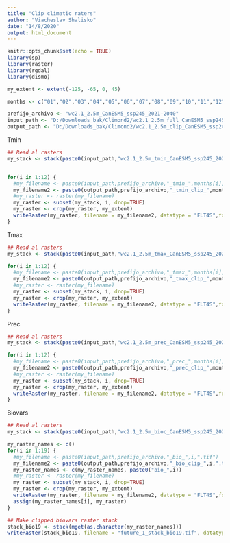 ---
title: "Clip climatic raters"
author: "Viacheslav Shalisko"
date: "14/8/2020"
output: html_document
---

```{r setup, include=FALSE}
knitr::opts_chunk$set(echo = TRUE)
library(sp)
library(raster)
library(rgdal)
library(dismo)
```

```{r}
my_extent <- extent(-125, -65, 0, 45)

months <- c("01","02","03","04","05","06","07","08","09","10","11","12")

prefijo_archivo <- "wc2.1_2.5m_CanESM5_ssp245_2021-2040"
input_path <- "D:/Downloads_bak/Climond2/wc2.1_2.5m_full_CanESM5_ssp245_2021-2040/"
output_path <- "D:/Downloads_bak/Climond2/wc2.1_2.5m_clip_CanESM5_ssp245_2021-2040/"
```

Tmin

```{r}
## Read al rasters
my_stack <- stack(paste0(input_path,"wc2.1_2.5m_tmin_CanESM5_ssp245_2021-2040.tif"))


for(i in 1:12) {
  #my_filename <- paste0(input_path,prefijo_archivo,"_tmin_",months[i],".tif")
  my_filename2 <- paste0(output_path,prefijo_archivo,"_tmin_clip_",months[i],".tif")
  #my_raster <- raster(my_filename)
  my_raster <- subset(my_stack, i, drop=TRUE)
  my_raster <- crop(my_raster, my_extent)
  writeRaster(my_raster, filename = my_filename2, datatype = "FLT4S",format = "GTiff", overwrite = TRUE) 
}
```

Tmax

```{r}
## Read al rasters
my_stack <- stack(paste0(input_path,"wc2.1_2.5m_tmax_CanESM5_ssp245_2021-2040.tif"))

for(i in 1:12) {
  #my_filename <- paste0(input_path,prefijo_archivo,"_tmax_",months[i],".tif")
  my_filename2 <- paste0(output_path,prefijo_archivo,"_tmax_clip_",months[i],".tif")
  #my_raster <- raster(my_filename)
  my_raster <- subset(my_stack, i, drop=TRUE)
  my_raster <- crop(my_raster, my_extent)
  writeRaster(my_raster, filename = my_filename2, datatype = "FLT4S",format = "GTiff", overwrite = TRUE) 
}
```

Prec

```{r}
## Read al rasters
my_stack <- stack(paste0(input_path,"wc2.1_2.5m_prec_CanESM5_ssp245_2021-2040.tif"))

for(i in 1:12) {
  #my_filename <- paste0(input_path,prefijo_archivo,"_prec_",months[i],".tif")
  my_filename2 <- paste0(output_path,prefijo_archivo,"_prec_clip_",months[i],".tif")
  #my_raster <- raster(my_filename)
  my_raster <- subset(my_stack, i, drop=TRUE)
  my_raster <- crop(my_raster, my_extent)
  writeRaster(my_raster, filename = my_filename2, datatype = "FLT4S",format = "GTiff", overwrite = TRUE) 
}
```


Biovars

```{r}
## Read al rasters
my_stack <- stack(paste0(input_path,"wc2.1_2.5m_bioc_CanESM5_ssp245_2021-2040.tif"))

my_raster_names <- c()
for(i in 1:19) {
  #my_filename <- paste0(input_path,prefijo_archivo,"_bio_",i,".tif")
  my_filename2 <- paste0(output_path,prefijo_archivo,"_bio_clip_",i,".tif")
  my_raster_names <- c(my_raster_names, paste0("bio_",i))  
  #my_raster <- raster(my_filename)
  my_raster <- subset(my_stack, i, drop=TRUE)
  my_raster <- crop(my_raster, my_extent)
  writeRaster(my_raster, filename = my_filename2, datatype = "FLT4S",format = "GTiff", overwrite = TRUE) 
  assign(my_raster_names[i], my_raster)
}

## Make clipped biovars raster stack
stack_bio19 <- stack(mget(as.character(my_raster_names)))
writeRaster(stack_bio19, filename = "future_1_stack_bio19.tif", datatype = "FLT4S",format = "GTiff", overwrite = TRUE) 

```

